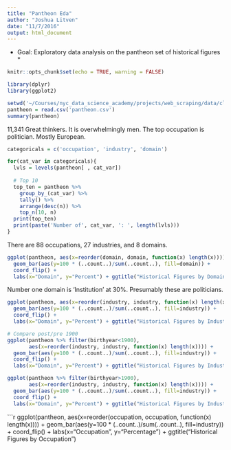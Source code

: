 ```yaml
---
title: "Pantheon Eda"
author: "Joshua Litven"
date: "11/7/2016"
output: html_document
---
```


* Goal: Exploratory data analysis on the pantheon set of historical figures *

```r
knitr::opts_chunk$set(echo = TRUE, warning = FALSE)

library(dplyr)
library(ggplot2)

setwd('~/Courses/nyc_data_science_academy/projects/web_scraping/data/cleaned_data/')
pantheon = read.csv('pantheon.csv')
summary(pantheon)
```

11,341 Great thinkers. It is overwhelmingly men. The top occupation is politician. Mostly European. 

```r
categoricals = c('occupation', 'industry', 'domain')

for(cat_var in categoricals){
  lvls = levels(pantheon[ , cat_var])
  
  # Top 10
  top_ten = pantheon %>% 
    group_by_(cat_var) %>% 
    tally() %>% 
    arrange(desc(n)) %>% 
    top_n(10, n)
  print(top_ten)
  print(paste('Number of', cat_var, ': ', length(lvls)))
}
```

There are 88 occupations, 27 industries, and 8 domains.

```r
ggplot(pantheon, aes(x=reorder(domain, domain, function(x) length(x)))) +
  geom_bar(aes(y=100 * (..count..)/sum(..count..), fill=domain)) + 
  coord_flip() + 
  labs(x="Domain", y="Percent") + ggtitle("Historical Figures by Domain")
```

Number one domain is 'Institution' at 30%. Presumably these are politicians.

```r
ggplot(pantheon, aes(x=reorder(industry, industry, function(x) length(x)))) +
  geom_bar(aes(y=100 * (..count..)/sum(..count..), fill=industry)) + 
  coord_flip() + 
  labs(x="Domain", y="Percent") + ggtitle("Historical Figures by Industry")

# Compare post/pre 1900
ggplot(pantheon %>% filter(birthyear<1900), 
       aes(x=reorder(industry, industry, function(x) length(x)))) +
  geom_bar(aes(y=100 * (..count..)/sum(..count..), fill=industry)) + 
  coord_flip() + 
  labs(x="Domain", y="Percent") + ggtitle("Historical Figures by Industry (Pre 1900)")

ggplot(pantheon %>% filter(birthyear>1900), 
       aes(x=reorder(industry, industry, function(x) length(x)))) +
  geom_bar(aes(y=100 * (..count..)/sum(..count..), fill=industry)) + 
  coord_flip() + 
  labs(x="Domain", y="Percent") + ggtitle("Historical Figures by Industry (Post 1900")
```

```r
ggplot(pantheon, aes(x=reorder(occupation, occupation, function(x) length(x)))) +
  geom_bar(aes(y=100 * (..count..)/sum(..count..), fill=industry)) +
  coord_flip() +
  labs(x="Occupation", y="Percentage") + ggtitle("Historical Figures by Occupation")
